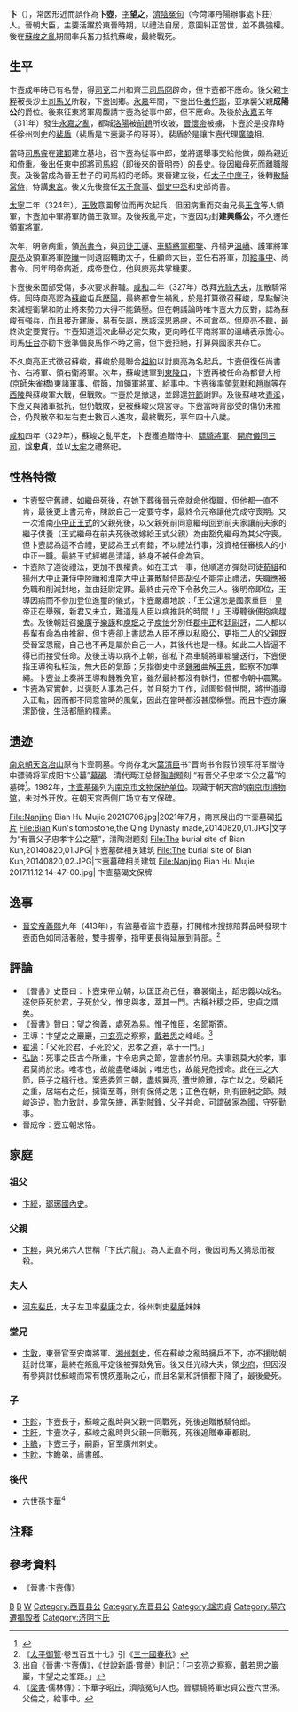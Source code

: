 '''卞{{ruby|壼|-{zh-cn:kǔn;zh-tw:ㄎㄨㄣˇ}-}}'''（{{bd|281年||328年|catIdx=B}}），常因形近而誤作為'''卞壺'''，[[表字|字]]'''望之'''，[[濟陰|濟陰]][[冤句|冤句]]（今菏澤丹陽辦事處卞莊）人。晉朝大臣，主要活躍於東晉時期，以禮法自居，意圖糾正當世，並不畏強權。後在[[蘇峻之亂|蘇峻之亂]]期間率兵奮力抵抗蘇峻，最終戰死。

==生平 ==
卞壼成年時已有名譽，得[[司州|司]][[兗州|兗]]二州和齊王[[司馬冏|司馬冏]]辟命，但卞壼都不應命。後父親[[卞粹|卞粹]]被長沙王[[司馬乂|司馬乂]]所殺，卞壼回鄉。[[永嘉_(西晋)|永嘉]]年間，卞壼出任[[著作郎|著作郎]]，並承襲父親'''成陽公'''的爵位。後來征東將軍周馥請卞壼為從事中郎，但不應命。及後於[[永嘉_(西晋)|永嘉]]五年（311年）發生[[永嘉之亂|永嘉之亂]]，都城[[洛陽|洛陽]]被[[前趙|前趙]]所攻破，[[晉懷帝|晉懷帝]]被擄，卞壼於是投靠時任徐州刺史的[[裴盾|裴盾]]（裴盾是卞壼妻子的哥哥）。裴盾於是讓卞壼代理[[廣陵|廣陵]]相。

當時[[司馬睿|司馬睿]]在[[建鄴|建鄴]]建立基地，召卞壼為從事中郎，並將選舉事交給他做，頗為親近和倚重。後出任東中郎將[[司馬紹|司馬紹]]（即後來的晉明帝）的[[長史|長史]]。後因繼母死而離職服喪。及後當成為晉王世子的司馬紹的老師。東晉建立後，任[[太子中庶子|太子中庶子]]，後轉[[散騎常侍|散騎常侍]]，侍講[[東宮|東宮]]。後又先後擔任[[太子詹事|太子詹事]]、[[御史中丞|御史中丞]]和吏部尚書。

[[太宁_(东晋)|太寧]]二年（324年），[[王敦|王敦]]意圖奪位而再次起兵，但因病重而交由兄長[[王含|王含]]等人領軍，卞壼加中軍將軍防備王敦軍。及後叛亂平定，卞壼因功封'''建興縣公'''，不久遷任領軍將軍。

次年，明帝病重，領[[尚書令|尚書令]]，與[[司徒|司徒]][[王導|王導]]、[[車騎將軍|車騎將軍]][[郗鑒|郗鑒]]、丹楊尹[[溫嶠|溫嶠]]、護軍將軍[[庾亮|庾亮]]及領軍將軍[[陸曄|陸曄]]一同遺詔輔助太子，任顧命大臣，並任右將軍，加[[給事中|給事中]]、尚書令。同年明帝病逝，成帝登位，他與庾亮共掌機要。

卞壼後來面部受傷，多次要求辭職。[[咸和_(东晋)|咸和]]二年（327年）改拜[[光祿大夫|光祿大夫]]，加散騎常侍。同時庾亮認為[[蘇峻|蘇峻]]屯兵[[歷陽|歷陽]]，最終都會生禍亂，於是打算徵召蘇峻，早點解決來減輕衝擊和防止將來勢力大得不能鎮壓。但在朝議論時唯卞壼大力反對，認為蘇峻有強兵，而且接近[[建康|建康]]，易有失誤，應該深思熟慮，不可倉卒。但庾亮不聽，最終決定要實行。卞壼知道這次此舉必定失敗，更向時任平南將軍的溫嶠表示擔心。司馬[[任台|任台]]亦勸卞壼準備良馬作不時之需，但卞壼拒絕，打算與國家共存亡。

不久庾亮正式徵召蘇峻，蘇峻於是聯合[[祖約|祖約]]以討庾亮為名起兵。卞壼便復任尚書令、右將軍、領右衛將軍。次年，蘇峻進軍到[[東陵口|東陵口]]，卞壼再被任命為都督大桁(京師朱雀橋)東諸軍事、假節，加領軍將軍、給事中。卞壼後率領[[郭默|郭默]]和[[趙胤|趙胤]]等在[[西陵|西陵]]與蘇峻軍大戰，但戰敗。卞壼於是撤退，並歸還[[符節|符節]]謝罪。及後蘇峻攻[[青溪|青溪]]，卞壼又與諸軍抵抗，但仍戰敗，更被蘇峻火燒宮寺。卞壼當時背部受的傷仍未癒合，仍與散卒和左右吏士數百人進攻，最終戰死，享年四十八歲。

[[咸和_(东晋)|咸和]]四年（329年），蘇峻之亂平定，卞壼獲追贈侍中、[[驃騎將軍|驃騎將軍]]、[[開府|開府]][[儀同三司|儀同三司]]，諡'''忠貞'''，並以[[太牢|太牢]]之禮祭祀。

== 性格特徵 ==
*卞壼堅守舊禮，如繼母死後，在她下葬後晉元帝就命他復職，但他都一直不肯，最後更上書元帝，陳說自己一定要守孝，最終令元帝讓他完成守喪期。又一次淮南[[九品中正制|小中正]][[王式_(東晉)|王式]]的父親死後，以父親死前同意繼母回到前夫家讓前夫家的繼子供養（王式繼母在前夫死後改嫁給王式父親）為由豁免繼母為其父守喪。但卞壼認為這不合禮，更認為王式有錯，不以禮法行事，沒資格任審核人的小中正一職。最終王式經鄉邑清議，終身不被任命為官。
*卞壼除了遵從禮法，更加不畏權貴。如在王式一事，他順道亦彈劾司徒[[荀組|荀組]]和揚州大中正兼侍中[[陸曄|陸曄]]和淮南大中正兼散騎侍郎[[胡弘|胡弘]]不能崇正禮法，失職應被免職和削減封地，並由廷尉定罪。最終由元帝下令赦免三人。後明帝即位，王導因病而不參加登位進璽的儀式，卞壼嚴肅地說：「王公還怎是國家重臣！皇帝正在舉殯，新君又未立，難道是人臣以病推託的時間！」王導聽後便抱病趕去。及後朝廷召[[樂廣|樂廣]]子[[樂謨|樂謨]]和[[庾珉|庾珉]]之子[[庾怡|庾怡]]分別任[[九品中正制|郡中正]]和[[廷尉評|廷尉評]]，二人都以長輩有命為由推辭，但卞壼卻上書認為人臣不應以私廢公，更指二人的父親既受晉室恩寵，自己也不再是屬於自己一人，其後代也是一樣。如此二人皆逼不得已而接受任命。及後王導以病不上朝，卻私下為車騎將軍郗鑒送行，卞壼便指王導徇私枉法，無大臣的氣節；另指御史中丞[[鍾雅|鍾雅]]曲解[[王典|王典]]，監察不加準繩。卞壼並上奏將王導和鍾雅免官，雖然最終都沒有執行，但都令朝中震驚。
*卞壼為官實幹，以褒貶人事為己任，並且努力工作，試圖監督世間，將世道導入正軌，因而都不同意當時的風氣，因此在當時都沒甚麼稱譽。而且卞壼亦廉潔節儉，生活都簡約樸素。

== 遗迹 ==

[[南京朝天宫|南京朝天宫]][[冶山_(南京)|冶山]]原有卞壸祠墓。今尚存北宋[[葉清臣|葉清臣]]书“晋尚书令假节领军将军赠侍中骠骑将军成阳卞公墓”[[卞壸墓碣|墓碣]]、清代两江总督[[陶澍|陶澍]]题刻 “有晋父子忠孝卞公之墓”的墓碑<ref>{{Cite web |url=http://dz.xdkb.net/html/2012-02/10/content_156150.htm |title=修复南京卞壸祠墓 传承忠孝文化 |accessdate=2014-08-21 |author=记者：项凤华 |date=2012年2月10日 |work= |publisher=现代快报网站 |language=Zh-hans |archive-date=2016-03-05 |archive-url=https://web.archive.org/web/20160305080343/http://dz.xdkb.net/html/2012-02/10/content_156150.htm |dead-url=no }}</ref>。1982年，[[卞壸墓碣|卞壸墓碣]]列为[[南京市文物保护单位|南京市文物保护单位]]。现藏于朝天宫的[[南京市博物馆|南京市博物馆]]，未对外开放。在朝天宫西侧广场立有文保碑。

<gallery>
File:Nanjing Bian Hu Mujie,20210706.jpg|2021年7月，南京展出的卞壸墓碣[[拓片|拓片]]
File:Bian Kun's tombstone,the Qing Dynasty made,20140820,01.JPG|文字为“有晋父子忠孝卞公之墓”，清陶澍题刻 
File:The burial site of Bian Kun,20140820,01.JPG|卞壼墓碑相关建筑
File:The burial site of Bian Kun,20140820,02.JPG|卞壼墓碑相关建筑
File:Nanjing Bian Hu Mujie 2017.11.12 14-47-00.jpg| 卞壸墓碣文保牌
</gallery>

== 逸事 ==
*[[晉安帝|晉安帝]][[义熙_(东晋)|義熙]]九年（413年），有盜墓者盜卞壼墓，打開棺木搜掠陪葬品時發現卞壼面色如同活著般，雙手握拳，指甲更長得延展到背部。<ref>《[[太平御覽|太平御覽]]·卷五百五十七》引《[[三十國春秋|三十國春秋]]》</ref>

== 評論 ==
*《晉書》史臣曰：卞壼束帶立朝，以匡正為己任，褰裳衛主，蹈忠義以成名。遂使臣死於君，子死於父，惟忠與孝，萃其一門。古稱社稷之臣，忠貞之謂矣。
*《晉書》贊曰：望之徇義，處死為易。惟子惟臣，名節斯寄。
*王導：卞望之之巖巖，[[刁協|刁玄亮]]之察察，[[戴若思|戴若思]]之峰岠。<ref>出自《晉書·卞壼傳》，《世說新語·賞譽》則記：「刁玄亮之察察，戴若思之巖巖，卞望之之峯距。」</ref>
*[[翟湯|翟湯]]：「父死於君，子死於父，忠孝之道，萃于一門。」
*[[弘訥|弘訥]]：死事之臣古今所重，卞令忠典之節，當書於竹帛。夫事親莫大於孝，事君莫尚於忠。唯孝也，故能盡敬竭誠；唯忠也，故能見危授命。此在三之大節，臣子之極行也。案壼委質三朝，盡規翼亮, 遭世險難，存亡以之。受顧託之重，居端右之任，擁衛至尊，則有保傅之恩；正色在朝，則有匪躬之節。賊[[蘇峻|峻]]造逆，勠力致討，身當矢旝，再對賊鋒，父子并命，可謂破家為國，守死勤事。
*晉成帝：壼立朝忠恪。

== 家庭 ==
=== 祖父 ===
*[[卞統|卞統]]，[[瑯琊國|瑯琊國]][[內史|內史]]。

=== 父親 ===
*[[卞粹|卞粹]]，與兄弟六人世稱「卞氏六龍」。為人正直不阿，後因司馬乂猜忌而被殺。

=== 夫人 ===
*[[河东裴氏|河东裴氏]]，太子左卫率[[裴康|裴康]]之女，徐州刺史[[裴盾|裴盾]]妹妹

=== 堂兄 ===
*[[卞敦|卞敦]]，東晉官至安南將軍、[[湘州|湘州]][[刺史|刺史]]，但在蘇峻之亂時擁兵不下，亦不援助朝廷討伐軍，最終在叛亂平定後被彈劾免官。後又任光祿大夫，領[[少府|少府]]，但因沒有參與討伐蘇峻而常有愧疚羞恥之心，而且名氣和評價都下降了，最後憂死。
=== 子 ===
*[[卞眕|卞眕]]，卞壼長子，蘇峻之亂時與父親一同戰死，死後追贈散騎侍郎。
*[[卞盱|卞盱]]，卞壼次子，蘇峻之亂時與父親一同戰死，死後追贈奉車都尉。
*[[卞瞻|卞瞻]]，卞壼三子，嗣爵，官至廣州刺史。
*[[卞眈|卞眈]]，卞瞻弟，尚書郎。

===後代===
*六世孫[[卞華|卞華]]<ref>《[[梁書|梁書]]·儒林傳》：卞華字昭丘，濟陰冤句人也。晉驃騎將軍忠貞公壼六世孫。父倫之，給事中。</ref>

== 注释 ==

<div class="references-small">
<references></references>
</div>

== 參考資料 ==
*《晉書·卞壼傳》

[[Category:晋朝官员|B]]
[[Category:东晋战争身亡者|B]]
[[Category:卞姓|W]]
[[Category:西晋县公|Category:西晋县公]]
[[Category:东晋县公|Category:东晋县公]]
[[Category:諡忠貞|Category:諡忠貞]]
[[Category:墓穴遭搗毀者|Category:墓穴遭搗毀者]]
[[Category:济阴卞氏|Category:济阴卞氏]]